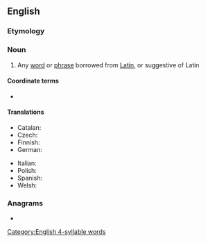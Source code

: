 ==English==

===Etymology===
{{suffix|en|Latin|ism}}

===Noun===
{{wikipedia}}
{{en-noun}}

# Any [[word]] or [[phrase]] borrowed from [[Latin]], or suggestive of Latin

====Coordinate terms====
* {{list:foreignisms/en}}

====Translations====
{{trans-top|Latinism}}
* Catalan: {{t+|ca|llatinisme|m}}
* Czech: {{t|cs|latinismus|m}}
* Finnish: {{t|fi|latinismi}}
* German: {{t+|de|Latinismus|m}}
{{trans-mid}}
* Italian: {{t+|it|latinismo|m}}
* Polish: {{t+|pl|latynizm|m}}
* Spanish: {{t+|es|latinismo|m}}
* Welsh: {{t|cy|Lladineb|f}}
{{trans-bottom}}

===Anagrams===
* {{anagrams|en|a=aiilmnst|limitans}}

[[Category:English 4-syllable words]]